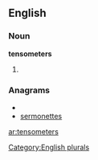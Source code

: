 ==English==

===Noun===
'''tensometers'''

# {{plural of|[[tensometer]]}}

===Anagrams===
* {{alphagram|eeemnorsstt}}
* [[sermonettes#English|sermonettes]]

[[Category:English plurals]]

[[ar:tensometers]]